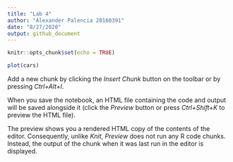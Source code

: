 ```yaml
---
title: "Lab 4"
author: "Alexander Palencia 20160391"
date: "8/27/2020"
output: github_document
---
```


```r
knitr::opts_chunk$set(echo = TRUE)
```


```r
plot(cars)
```

Add a new chunk by clicking the *Insert Chunk* button on the toolbar or by pressing *Ctrl+Alt+I*.

When you save the notebook, an HTML file containing the code and output will be saved alongside it (click the *Preview* button or press *Ctrl+Shift+K* to preview the HTML file).

The preview shows you a rendered HTML copy of the contents of the editor. Consequently, unlike *Knit*, *Preview* does not run any R code chunks. Instead, the output of the chunk when it was last run in the editor is displayed.
